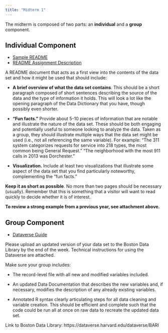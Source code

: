 ```yaml
---
title: "Midterm 1"
---
```


The midterm is composed of two parts: an **individual** and a **group** component. 

## Individual Component

- [Sample README](static/Sample_Read-Me Document.pdf)
- [README Assignment Description](static/Read-Me Assignment Description.pdf)

A README document that acts as a first view into the contents of the data set and how it might be used that should include:

- **A brief overview of what the data set contains**. This should be a short paragraph composed of short sentences describing the source of the data and the type of information it holds. This will look a lot like the opening paragraph of the Data Dictionary that you have, though possibly even shorter. 

- **"Fun facts."** Provide about 5-10 pieces of information that are notable and illustrate the nature of the data set. These should be both engaging and potentially useful to someone looking to analyze the data. Taken as a group, they should illustrate multiple ways that the data set might be used (i.e., not all referencing the same variable). For example: “The 311 system categorizes requests for service into 218 types, the most common being General Request.” “The neighborhood with the most 911 calls in 2013 was Dorchester.” 

- **Visualization.** Include at least two visualizations that illustrate some aspect of the data set that you find particularly noteworthy, complementing the “fun facts.” 

**Keep it as short as possible**. No more than two pages should be necessary (usually). Remember that this is something that a visitor will want to read quickly to decide whether it is of interest.

**To review a strong example from a previous year, see attachment above.**


## Group Component

- [Dataverse Guide](static/Dataverse Guide.pdf)

Please upload an updated version of your data set to the Boston Data Library by the end of the week. Technical instructions for using the Dataverse are attached.

Make sure your group includes:

* The record-level file with all new and modified variables included.

* An updated Data Documentation that describes the new variables and, if necessary, modifies the description of any already existing variables.

* Annotated R syntax clearly articulating steps for all data cleaning and variable creation. This should be efficient and complete such that the code could be run all at once on raw data to recreate the updated data set.

Link to Boston Data Library: https://dataverse.harvard.edu/dataverse/BARI
